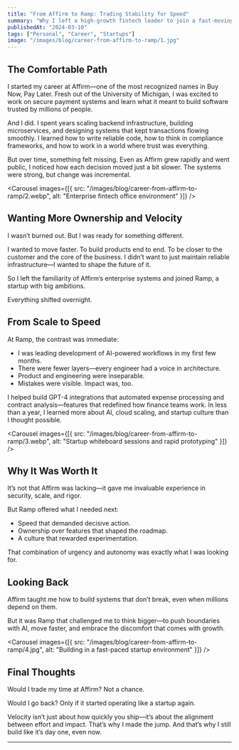 ```yaml
---
title: "From Affirm to Ramp: Trading Stability for Speed"
summary: "Why I left a high-growth fintech leader to join a fast-moving startup—and how that choice reshaped my engineering mindset."
publishedAt: "2024-03-10"
tags: ["Personal", "Career", "Startups"]
image: "/images/blog/career-from-affirm-to-ramp/1.jpg"
---
```


## The Comfortable Path

I started my career at Affirm—one of the most recognized names in Buy Now, Pay Later. Fresh out of the University of Michigan, I was excited to work on secure payment systems and learn what it meant to build software trusted by millions of people.

And I did. I spent years scaling backend infrastructure, building microservices, and designing systems that kept transactions flowing smoothly. I learned how to write reliable code, how to think in compliance frameworks, and how to work in a world where trust was everything.

But over time, something felt missing. Even as Affirm grew rapidly and went public, I noticed how each decision moved just a bit slower. The systems were strong, but change was incremental.

<Carousel
  images={[{ src: "/images/blog/career-from-affirm-to-ramp/2.webp", alt: "Enterprise fintech office environment" }]}
/>

## Wanting More Ownership and Velocity

I wasn’t burned out. But I was ready for something different.

I wanted to move faster. To build products end to end. To be closer to the customer and the core of the business. I didn’t want to just maintain reliable infrastructure—I wanted to shape the future of it.

So I left the familiarity of Affirm’s enterprise systems and joined Ramp, a startup with big ambitions.

Everything shifted overnight.

## From Scale to Speed

At Ramp, the contrast was immediate:

- I was leading development of AI-powered workflows in my first few months.
- There were fewer layers—every engineer had a voice in architecture.
- Product and engineering were inseparable.
- Mistakes were visible. Impact was, too.

I helped build GPT-4 integrations that automated expense processing and contract analysis—features that redefined how finance teams work. In less than a year, I learned more about AI, cloud scaling, and startup culture than I thought possible.

<Carousel
  images={[{ src: "/images/blog/career-from-affirm-to-ramp/3.webp", alt: "Startup whiteboard sessions and rapid prototyping" }]}
/>

## Why It Was Worth It

It’s not that Affirm was lacking—it gave me invaluable experience in security, scale, and rigor.

But Ramp offered what I needed next:

- Speed that demanded decisive action.
- Ownership over features that shaped the roadmap.
- A culture that rewarded experimentation.

That combination of urgency and autonomy was exactly what I was looking for.

## Looking Back

Affirm taught me how to build systems that don’t break, even when millions depend on them.

But it was Ramp that challenged me to think bigger—to push boundaries with AI, move faster, and embrace the discomfort that comes with growth.

<Carousel
  images={[{ src: "/images/blog/career-from-affirm-to-ramp/4.jpg", alt: "Building in a fast-paced startup environment" }]}
/>

## Final Thoughts

Would I trade my time at Affirm? Not a chance.

Would I go back? Only if it started operating like a startup again.

Velocity isn’t just about how quickly you ship—it’s about the alignment between effort and impact. That’s why I made the jump. And that’s why I still build like it’s day one, even now.

---
